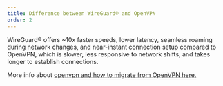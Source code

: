 ---
title: Difference between WireGuard® and OpenVPN
order: 2
---

WireGuard® offers ~10x faster speeds, lower latency, seamless roaming during network changes, and near-instant connection setup compared to OpenVPN, which is slower, less responsive to network shifts, and takes longer to establish connections.

More info about <a href="/openvpn/" target="_blank">openvpn and how to migrate from OpenVPN here.</a>
